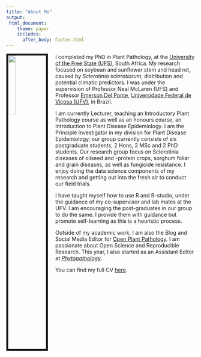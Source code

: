 ```yaml
---
title: "About Me"
output: 
 html_document:
    theme: paper
    includes:
      after_body: footer.html
---
```


<img src="images/LAROTHMANN.JPG" style="width:20%; border:5px solid; margin-right: 20px" align="left">


I completed my PhD in Plant Pathology, at the [University of the Free State (UFS)](https://www.ufs.ac.za/homepage), South Africa. My research focused on soybean and sunflower stem and head rot, caused by _Sclerotinia sclerotiorum_, distribution and potential climatic predictors. I was under the supervision of Professor Neal McLaren (UFS) and Professor [Emerson Del Ponte](https://github.com/emdelponte), [Universidade Federal de Viçosa (UFV)](https://www.ufv.br/international-students/), in Brazil. 

I am currently Lecturer, teaching an Introductory Plant Pathology course as well as an honours course, an Introduction to Plant Disease Epidemiology. I am the Principle Investigator in my division for Plant Disease Epidemiology, our group currently consists of  six postgraduate students, 2 Hons, 2 MSc and 2 PhD students. Our research group focus on Sclerotinia diseases of oilseed and -protein crops, sorghum foliar and grain diseases, as well as fungicide resistance.  I enjoy doing the data science components of my research and getting out into the fresh air to conduct our field trials.   

I have taught myself how to use R and R-studio, under the guidance of my co-supervisor and lab mates at the UFV. I am encouraging the post-graduates in our group to do the same. I provide them with guidance but promote self-learning as this is a heuristic process.  

Outside of my academic work, I am also the Blog and Social Media Editor for [Open Plant Pathology](https://openplantpathology.org/).  I am passionate about Open Science and Reproducible Research.  This year, I also started as an Assistant Editor at [_Phytopathology_](https://apsjournals.apsnet.org/journal/phyto). 

You can find my full CV [here](files/LisaAnnRothmann_CV.pdf). 



